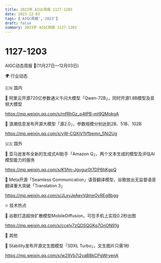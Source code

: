 ```yaml
---
title: 2023年 AIGC周报 1127-1203
date: 2023-12-03
tags: ['AIGC周报','2023']
draft: false
summary: 2023年 AIGC周报 1127-1203
---
```

# 1127-1203



AIGC动态周报 🚀(11月27日—12月03日)

🌍 行业动态

🇨🇳 国内

📰 阿里云开源720亿参数通义千问大模型「Qwen-72B」，同时开源1.8B模型及音频大模型

https://mp.weixin.qq.com/s/mfRhGz_p4tPB-mt9QMokgA

📰 浪潮信息发布开源大模型「源2.0」，参数规模分别达到2B、51B、102B

https://mp.weixin.qq.com/s/yW-CQXjV1Vfbemn_5Ni2Ug

🇺🇸 国外

📰 亚马逊发布全新的生成式AI助手「Amazon Q」，两个文本生成的模型及评估AI模型能力的服务

https://mp.weixin.qq.com/s/K5fm-Jgvgur0t7DP6hKgpQ

📰 Meta开源「Seamless Communication」语音翻译模型，谷歌放出无监督语音翻译重大突破「Translation 3」

https://mp.weixin.qq.com/s/JLxyJeAevVdmeOvREg8bgg

🔥 技术热点

📝 谷歌打造超快扩散模型MobileDiffusion，可在手机上实现0.2秒出图

https://mp.weixin.qq.com/s/ccely7zQDSQGKq7GnON91g

🎉 其他

🚀 Stability发布开源文生图模型「SDXL Turbo」，文生图片只需1秒

https://mp.weixin.qq.com/s/w29Vb7i2vaB8kCPgWryenA
